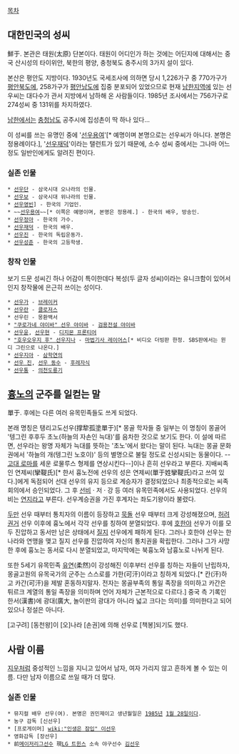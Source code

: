 [[목차]]
== 대한민국의 성씨 ==
鮮于. 본관은 태원(太原) 단본이다. 태원이 어디인가 하는 것에는 어딘지에 대해서는 중국 산시성의 타이위안, 북한의 평양, 충청북도 충주시의 3가지 설이 있다.

본산은 평안도 지방이다. 1930년도 국세조사에 의하면 당시 1,226가구 중 770가구가 [[평안북도]]에, 258가구가 [[평안남도]]에 집중 분포되어 있었으므로 현재 [[남한]]지역에 있는 선우씨는 대다수가 관서 지방에서 남하해 온 사람들이다. 1985년 조사에서는 756가구로 274성씨 중 131위를 차지하였다.

[[남한]]에서는 [[충청남도]] 공주시에 집성촌이 딱 하나 있다...

이 성씨를 쓰는 유명인 중에 '[[선우용여]]'[* 예명이며 본명으로는 선우씨가 아니다. 본명은 정용례이다.], '[[선우재덕]]'이라는 탤런트가 있기 때문에, 소수 성씨 중에서는 그나마 어느 정도 일반인에게도 알려진 편이다.

=== 실존 인물 ===
 * [[선우단]] - 삼국시대 오나라의 인물.
 * [[선우보]] - 삼국시대 위나라의 인물.
 * [[선우영빈]]] - 한국의 기업인.
 * ~~[[선우용여]]~~[* 이쪽은 예명이며, 본명은 정용례.] - 한국의 배우, 방송인.
 * [[선우정아]] - 한국의 가수.
 * [[선우재덕]] - 한국의 배우.
 * [[선우진]] - 한국의 독립운동가.
 * [[선우성준]] - 한국의 고등학생.

=== 창작 인물 ===
보기 드문 성씨긴 하나 어감이 특이한데다 복성(두 글자 성씨)이라는 유니크함이 있어서인지 창작물에 은근히 쓰이는 성이다.

 * [[선우가]] - [[브레이커]]
 * [[선우란]] - [[클로저스]] 
 * 선우린 - 몽환백서
 * [["쿠로가네 야이바" 선우 야이바]] - [[검용전설 야이바]]
 * [[선우윤]], [[선우현]] - [[디지몬 프론티어]]
 * [["호우오우지 후" 선우지나]] - [[마법기사 레이어스]][* 비디오 더빙판 한정. SBS판에서는 윈디 그린으로 나온다.]
 * [[선우지아]] - [[삼학연의]]
 * [[선우 진]], [[선우 동수]] - [[후레자식(웹툰)|후레자식]]
 * [[선우통]] - [[의천도룡기]]

== [[흉노]]의 군주를 일컫는 말 ==
單于. 후에는 다른 여러 유목민족들도 쓰게 되었다.

본래 명칭은 탱리고도선우(撑犂孤塗單于)[* 몽골 학자들 중 일부는 이 명칭이 몽골어 '텡그린 후후두 초노(하늘의 자손인 늑대)'를 음차한 것으로 보기도 한다. 이 설에 따르면, 선우라는 왕명 자체가 늑대를 뜻하는 '초노'에서 왔다는 말이 된다. 늑대는 몽골 문화권에서 '하늘의 개(텡그린 노호이)' 등의 별명으로 불릴 정도로 신성시되는 동물이다. --[[고대 로마]]를 세운 로물루스 형제를 연상시킨다--]이나 흔히 선우라고 부른다. 지배씨족인 연제씨(攣鞮氏)[* 한서 흉노전에 선우의 성은 연제씨(單于姓攣鞮氏)라고 쓰여 있다.]에게 독점되어 선대 선우의 유지 등으로 계승자가 결정되었으나 최종적으로는 씨족회의에서 승인되었다. 그 후 [[선비]] · 저 · 강 등 여러 유목민족에서도 사용되었다. 선우의 비는 [[연지]]라고 부른다. 선우계승권을 가진 후계자는 좌도기왕이라 불렸다.

[[두만]] 선우 때부터 통치자의 이름이 등장하고 [[묵돌]] 선우 때부터 크게 강성해졌으며, [[허려권거]] 선우 이후에 흉노에서 각각 선우를 칭하여 분열되었다. 후에 [[호한야]] 선우가 이를 모두 진압하고 동서만 남은 상태에서 [[질지]] 선우에게 패하게 된다. 그러나 호한야 선우는 한나라와 연맹을 맺고 질지 선우를 진압하여 자신의 통치권을 확립한다. 그러나 그가 사망한 후에 흉노는 동서로 다시 분열되었고, 마지막에는 북흉노와 남흉노로 나뉘게 된다.

또한 5세기 유목민족 [[유연]](柔然)이 강성해진 이후부터 선우를 칭하는 자들이 난립하자, 몽골고원의 유목국가의 군주는 스스로를 가한(可汗)이라고 칭하게 되었다.[* 칸(汗)하고 카간(可汗)을 제발 혼동하지말자. 전자는 몽골부족의 통일 족장을 의미하고 카간은 튀르크 계열의 통일 족장을 의미하며 언어 자체가 근본적으로 다르다.] 중국 측 기록인 한서(漢書)에 광대(廣大, 놀이판의 광대가 아니라 넓고 크다는 의미)를 의미한다고 되어 있으나 정설은 아니다.

[고구려] [동천왕]이 [오]나라 [손권]에 의해 선우로 [책봉]되기도 했다.

== 사람 이름 ==
[[지우]]처럼 중성적인 느낌을 지니고 있어서 남자, 여자 가리지 않고 흔하게 볼 수 있는 이름. 다만 남자 이름으로 쓰일 때가 더 많다.

=== 실존 인물 ===
 * 뮤지컬 배우 선우(여). 본명은 권민제이고 생년월일은 [[1985년]] [[1월 28일]]이다.
 * 농구 감독 [신선우] 
 * [프로게이머] [[wiki:"인생은 잠입" 이선우]]
 * 영화감독 [장선우]
 * 前[[메이저리그]]선수 現[[LG 트윈스]] 소속 야구선수 [[김선우]]
